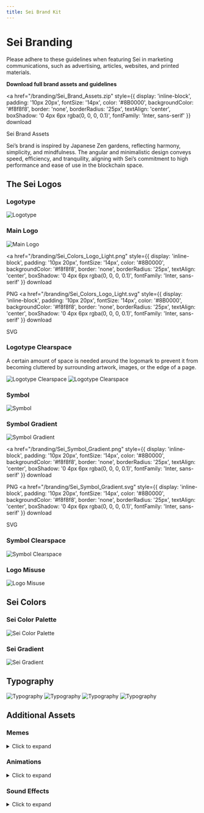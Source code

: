 ```yaml
---
title: Sei Brand Kit
---
```



# Sei Branding

<Callout type="info">
  Please adhere to these guidelines when featuring Sei in marketing communications, such as advertising, articles, websites, and printed materials.
</Callout>

**Download full brand assets and guidelines**

<a 
  href="/branding/Sei_Brand_Assets.zip"
  style={{
    display: 'inline-block',
    padding: '10px 20px',
    fontSize: '14px',
    color: '#8B0000',
    backgroundColor: '#f8f8f8',
    border: 'none',
    borderRadius: '25px',
    textAlign: 'center',
    boxShadow: '0 4px 6px rgba(0, 0, 0, 0.1)',
    fontFamily: 'Inter, sans-serif'
  }} 
  download
>
  Sei Brand Assets
</a>

Sei’s brand is inspired by Japanese Zen gardens, reflecting harmony, simplicity, and mindfulness. The angular and minimalistic design conveys speed, efficiency, and tranquility, aligning with Sei’s commitment to high performance and ease of use in the blockchain space.

## The Sei Logos

### Logotype

<Image src="/branding/Group_1376160676.png" alt="Logotype" width={500} height={500} />

### Main Logo

<Image src="/branding/Sei_Colors_Logo_Light.png" alt="Main Logo" width={500} height={500} />

<a 
  href="/branding/Sei_Colors_Logo_Light.png"
  style={{
    display: 'inline-block',
    padding: '10px 20px',
    fontSize: '14px',
    color: '#8B0000',
    backgroundColor: '#f8f8f8',
    border: 'none',
    borderRadius: '25px',
    textAlign: 'center',
    boxShadow: '0 4px 6px rgba(0, 0, 0, 0.1)',
    fontFamily: 'Inter, sans-serif'
  }} 
  download
>
  PNG
</a>
<a 
  href="/branding/Sei_Colors_Logo_Light.svg"
  style={{
    display: 'inline-block',
    padding: '10px 20px',
    fontSize: '14px',
    color: '#8B0000',
    backgroundColor: '#f8f8f8',
    border: 'none',
    borderRadius: '25px',
    textAlign: 'center',
    boxShadow: '0 4px 6px rgba(0, 0, 0, 0.1)',
    fontFamily: 'Inter, sans-serif'
  }} 
  download
>
  SVG
</a>

### Logotype Clearspace

A certain amount of space is needed around the logomark to prevent it from becoming cluttered by surrounding artwork, images, or the edge of a page.

<Image src="/branding/Group_1376160677.png" alt="Logotype Clearspace" width={500} height={500} />
<Image src="/branding/Group_1376160678.png" alt="Logotype Clearspace" width={500} height={500} />

### Symbol

<Image src="/branding/Group_1376160679.png" alt="Symbol" width={500} height={500} />

### Symbol Gradient

<Image src="/branding/Sei_Symbol_Gradient.png" alt="Symbol Gradient" width={500} height={500} />

<a 
  href="/branding/Sei_Symbol_Gradient.png"
  style={{
    display: 'inline-block',
    padding: '10px 20px',
    fontSize: '14px',
    color: '#8B0000',
    backgroundColor: '#f8f8f8',
    border: 'none',
    borderRadius: '25px',
    textAlign: 'center',
    boxShadow: '0 4px 6px rgba(0, 0, 0, 0.1)',
    fontFamily: 'Inter, sans-serif'
  }} 
  download
>
  PNG
</a>
<a 
  href="/branding/Sei_Symbol_Gradient.svg"
  style={{
    display: 'inline-block',
    padding: '10px 20px',
    fontSize: '14px',
    color: '#8B0000',
    backgroundColor: '#f8f8f8',
    border: 'none',
    borderRadius: '25px',
    textAlign: 'center',
    boxShadow: '0 4px 6px rgba(0, 0, 0, 0.1)',
    fontFamily: 'Inter, sans-serif'
  }} 
  download
>
  SVG
</a>

### Symbol Clearspace

<Image src="/branding/Group_1376160680.png" alt="Symbol Clearspace" width={500} height={500} />

### Logo Misuse

<Image src="/branding/Group_1376160681.png" alt="Logo Misuse" width={500} height={500} />

## Sei Colors

### Sei Color Palette

<Image src="/branding/Group_1376160682.png" alt="Sei Color Palette" width={500} height={500} />

### Sei Gradient

<Image src="/branding/Group_1376160683.png" alt="Sei Gradient" width={500} height={500} />

## Typography

<Image src="/branding/Group_1376160684.png" alt="Typography" width={500} height={500} />
<Image src="/branding/Group_1376160685.png" alt="Typography" width={500} height={500} />
<Image src="/branding/Group_1376160686.png" alt="Typography" width={500} height={500} />
<Image src="/branding/Group_1376160687.png" alt="Typography" width={500} height={500} />

## Additional Assets

### Memes

<details>
<summary>Click to expand</summary>
<ul>
  <li><a href="/branding/memes/1.png" download>1.png</a></li>
  <li><a href="/branding/memes/2.png" download>2.png</a></li>
  <li><a href="/branding/memes/3.png" download>3.png</a></li>
  # cont'd
</ul>
</details>

### Animations

<details>
<summary>Click to expand</summary>
<ul>
  <li><a href="/branding/animated/zen_ball_loop_preview_02_0001_0072.gif" download>Zen Ball Loop Preview 02</a></li>
  <li><a href="/branding/animated/zen_ball_loop_preview_03.gif" download>Zen Ball Loop Preview 03</a></li>
  # cont'd
</ul>
</details>

### Sound Effects

<details>
<summary>Click to expand</summary>
<ul>
  <li><a href="/branding/sfx/sound1.mp3" download>Sound 1</a></li>
  <li><a href="/branding/sfx/sound2.mp3" download>Sound 2</a></li>
  # cont'd
</ul>
</details>
